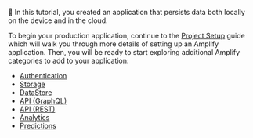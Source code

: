 👏 In this tutorial, you created an application that persists data both locally on the device and in the cloud. 

To begin your production application, continue to the [Project Setup](/lib/project-setup/create-application) guide which will walk you through more details of setting up an Amplify application. Then, you will be ready to start exploring additional Amplify categories to add to your application:

- [Authentication](/lib/auth/getting-started)
- [Storage](/lib/storage/getting-started)
- [DataStore](/lib/datastore/getting-started)
- [API (GraphQL)](/lib/graphqlapi/getting-started)
- [API (REST)](/lib/restapi/getting-started)
- [Analytics](/lib/analytics/getting-started)
- [Predictions](/lib/predictions/getting-started)
